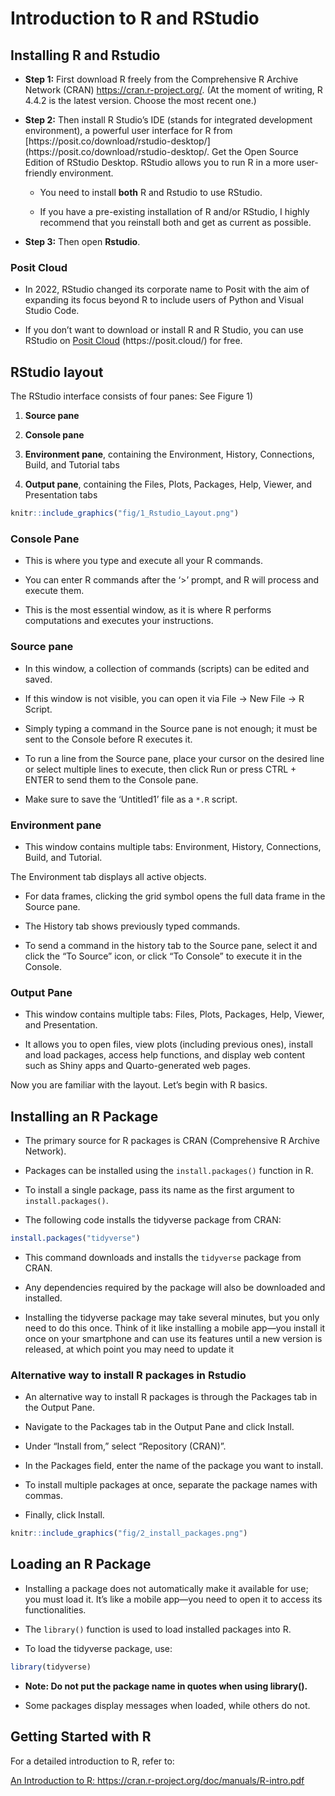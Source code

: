 # Introduction to R and RStudio

## Installing R and Rstudio

-   **Step 1:** First download R freely from the Comprehensive R Archive Network (CRAN) <https://cran.r-project.org/>. (At the moment of writing, R 4.4.2 is the latest version. Choose the most recent one.)

-   **Step 2:** Then install R Studio’s IDE (stands for integrated development environment), a powerful user interface for R from \[https://posit.co/download/rstudio-desktop/\](https://posit.co/download/rstudio-desktop/. Get the Open Source Edition of RStudio Desktop. RStudio allows you to run R in a more user-friendly environment.

    -   You need to install **both** R and Rstudio to use RStudio.

    -   If you have a pre-existing installation of R and/or RStudio, I highly recommend that you reinstall both and get as current as possible.

-   **Step 3:** Then open **Rstudio**.

### Posit Cloud

-   In 2022, RStudio changed its corporate name to Posit with the aim of expanding its focus beyond R to include users of Python and Visual Studio Code.

-   If you don't want to download or install R and R Studio, you can use RStudio on [Posit Cloud] (https://posit.cloud/) for free.

## RStudio layout

The RStudio interface consists of four panes: See Figure 1)

1.  **Source pane**

2.  **Console pane**

3.  **Environment pane**, containing the Environment, History, Connections, Build, and Tutorial tabs

4.  **Output pane**, containing the Files, Plots, Packages, Help, Viewer, and Presentation tabs

```r
knitr::include_graphics("fig/1_Rstudio_Layout.png")
```

### Console Pane

-   This is where you type and execute all your R commands.

-   You can enter R commands after the '\>' prompt, and R will process and execute them.

-   This is the most essential window, as it is where R performs computations and executes your instructions.

### Source pane

-   In this window, a collection of commands (scripts) can be edited and saved.

-   If this window is not visible, you can open it via File → New File → R Script.

-   Simply typing a command in the Source pane is not enough; it must be sent to the Console before R executes it.

-   To run a line from the Source pane, place your cursor on the desired line or select multiple lines to execute, then click Run or press CTRL + ENTER to send them to the Console pane.

-   Make sure to save the 'Untitled1' file as a `*.R` script.

### Environment pane

-   This window contains multiple tabs: Environment, History, Connections, Build, and Tutorial.

The Environment tab displays all active objects.

-   For data frames, clicking the grid symbol opens the full data frame in the Source pane.

-   The History tab shows previously typed commands.

-   To send a command in the history tab to the Source pane, select it and click the "To Source" icon, or click "To Console" to execute it in the Console.

### Output Pane

-   This window contains multiple tabs: Files, Plots, Packages, Help, Viewer, and Presentation.

-   It allows you to open files, view plots (including previous ones), install and load packages, access help functions, and display web content such as Shiny apps and Quarto-generated web pages.

Now you are familiar with the layout. Let's begin with R basics.

## Installing an R Package

-   The primary source for R packages is CRAN (Comprehensive R Archive Network).

-   Packages can be installed using the `install.packages()` function in R.

-   To install a single package, pass its name as the first argument to `install.packages()`.

-   The following code installs the tidyverse package from CRAN:

```r
install.packages("tidyverse")
```

-   This command downloads and installs the `tidyverse` package from CRAN.

-   Any dependencies required by the package will also be downloaded and installed.

-   Installing the tidyverse package may take several minutes, but you only need to do this once. Think of it like installing a mobile app—you install it once on your smartphone and can use its features until a new version is released, at which point you may need to update it

### Alternative way to install R packages in Rstudio

-   An alternative way to install R packages is through the Packages tab in the Output Pane.

-   Navigate to the Packages tab in the Output Pane and click Install.

-   Under "Install from," select "Repository (CRAN)".

-   In the Packages field, enter the name of the package you want to install.

-   To install multiple packages at once, separate the package names with commas.

-   Finally, click Install.

```r
knitr::include_graphics("fig/2_install_packages.png")
```

## Loading an R Package

-   Installing a package does not automatically make it available for use; you must load it. It's like a mobile app—you need to open it to access its functionalities.

-   The `library()` function is used to load installed packages into R.

-   To load the tidyverse package, use:

```r
library(tidyverse)
```

-   **Note: Do not put the package name in quotes when using library().**

-   Some packages display messages when loaded, while others do not.

## Getting Started with R

For a detailed introduction to R, refer to:

[An Introduction to R: https://cran.r-project.org/doc/manuals/R-intro.pdf](https://cran.r-project.org/doc/manuals/R-intro.pdf)
